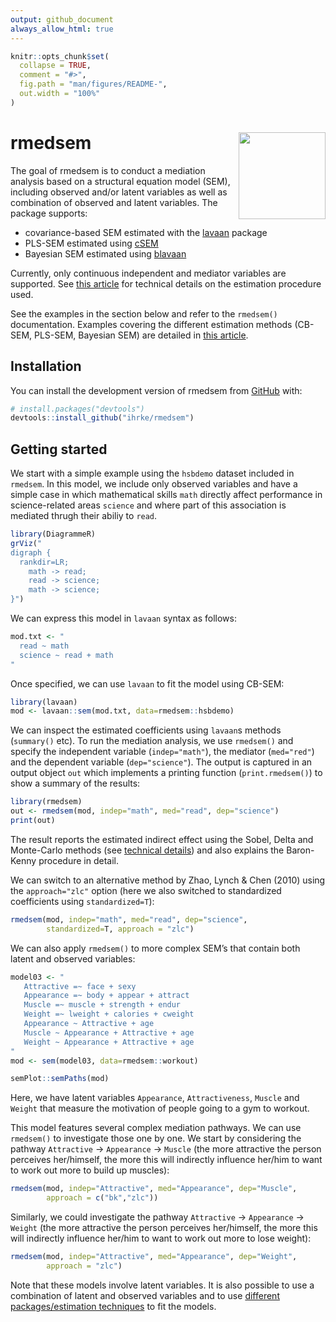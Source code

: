 ```yaml
---
output: github_document
always_allow_html: true
---
```


<!-- README.md is generated from README.Rmd. Please edit that file -->

```r
knitr::opts_chunk$set(
  collapse = TRUE,
  comment = "#>",
  fig.path = "man/figures/README-",
  out.width = "100%"
)
```

# rmedsem <a href="https://ihrke.github.io/rmedsem/"><img src="man/figures/logo.png" align="right" height="139" /></a>

<!-- badges: start -->
<!-- badges: end   -->


The goal of rmedsem is to conduct a mediation analysis based on a structural equation model (SEM), including observed and/or latent variables as well as combination of observed and latent variables. The package supports: 

- covariance-based SEM estimated with the [lavaan](https://lavaan.ugent.be/) package
- PLS-SEM estimated using [cSEM](https://m-e-rademaker.github.io/cSEM/)
- Bayesian SEM estimated using [blavaan](https://ecmerkle.github.io/blavaan/index.html)


Currently, only continuous independent and mediator variables are
supported. See [this article](articles/mediation_technical.html) for technical details on
the estimation procedure used.

See the examples in the section below and refer to the `rmedsem()` documentation.
Examples covering the different estimation methods (CB-SEM, PLS-SEM, Bayesian SEM) are
detailed in [this article](articles/estimation_methods.html).


## Installation

You can install the development version of rmedsem from
[GitHub](https://github.com/) with:

```r
# install.packages("devtools")
devtools::install_github("ihrke/rmedsem")
```

## Getting started

We start with a simple example using the `hsbdemo` dataset included in `rmedsem`.
In this model, we include only observed variables and have a simple case in which
mathematical skills `math` directly affect performance in science-related areas `science`
and where part of this association is mediated thrugh their abiliy to `read`.

```r
library(DiagrammeR)
grViz("
digraph {
  rankdir=LR;
    math -> read;
    read -> science;
    math -> science;
}")
```

We can express this model in `lavaan` syntax as follows:

```r
mod.txt <- "
  read ~ math
  science ~ read + math
"
```

Once specified, we can use `lavaan` to fit the model using CB-SEM:

```r
library(lavaan)
mod <- lavaan::sem(mod.txt, data=rmedsem::hsbdemo)
```

We can inspect the estimated coefficients using `lavaan`s methods (`summary()` etc). To run the mediation analysis, we use `rmedsem()` and specify the independent variable (`indep="math"`), the mediator (`med="red"`) and the dependent variable (`dep="science"`). The output is captured in an output object `out` which implements a printing function (`print.rmedsem()`) to show a summary
of the results:

```r
library(rmedsem)
out <- rmedsem(mod, indep="math", med="read", dep="science")
print(out)
```

The result reports the estimated indirect effect using the Sobel, Delta and Monte-Carlo methods (see [technical details](articles/mediation_technical.html)) and also explains the Baron-Kenny procedure in detail.

We can switch to an alternative method by Zhao, Lynch & Chen (2010) using the `approach="zlc"` option (here we also switched to standardized coefficients using `standardized=T`): 
```r
rmedsem(mod, indep="math", med="read", dep="science",
        standardized=T, approach = "zlc")
```

We can also apply `rmedsem()` to more complex SEM's that contain both latent and
observed variables:

```r
model03 <- "
   Attractive =~ face + sexy
   Appearance =~ body + appear + attract
   Muscle =~ muscle + strength + endur
   Weight =~ lweight + calories + cweight
   Appearance ~ Attractive + age
   Muscle ~ Appearance + Attractive + age
   Weight ~ Appearance + Attractive + age
"
mod <- sem(model03, data=rmedsem::workout)
```

```r
semPlot::semPaths(mod)
```
Here, we have latent variables `Appearance`, `Attractiveness`, `Muscle` and `Weight` that measure the motivation of people going to a gym to workout.

This model features several complex mediation pathways. We can use `rmedsem()` to investigate
those one by one. We start by considering the pathway `Attractive` -> `Appearance` -> `Muscle` (the more attractive the person perceives her/himself, the more this will indirectly influence her/him to want to work out more to build up muscles):

```r
rmedsem(mod, indep="Attractive", med="Appearance", dep="Muscle",
        approach = c("bk","zlc"))
```

Similarly, we could investigate the pathway `Attractive` -> `Appearance` -> `Weight` (the more attractive the person perceives her/himself, the more this will indirectly influence her/him to want to work out more to lose weight):

```r
rmedsem(mod, indep="Attractive", med="Appearance", dep="Weight",
        approach = "zlc")
```

Note that these models involve latent variables. It is also possible to use a combination of latent and observed variables and to use [different packages/estimation techniques](articles/estimation_methods.html) to fit the models.

